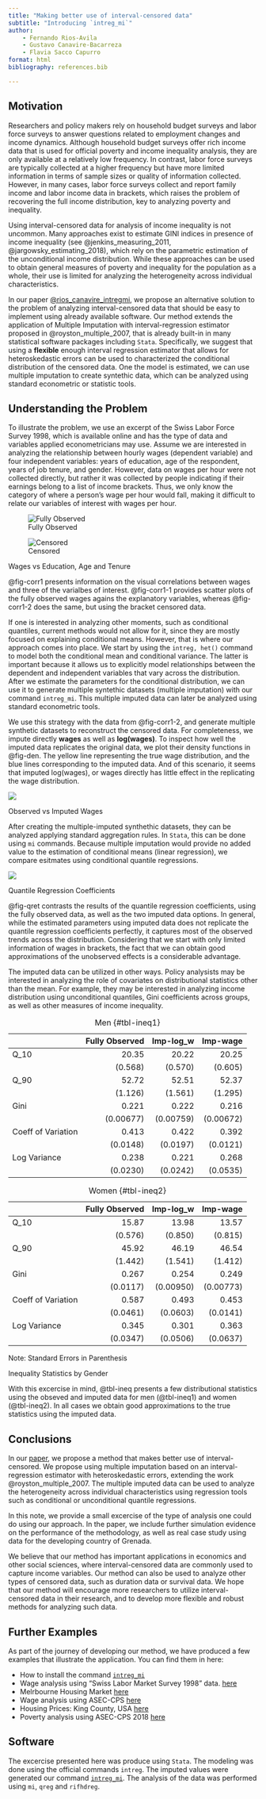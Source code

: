 ```yaml
---
title: "Making better use of interval-censored data"
subtitle: "Introducing `intreg_mi`"
author: 
    - Fernando Rios-Avila
    - Gustavo Canavire-Bacarreza
    - Flavia Sacco Capurro
format: html
bibliography: references.bib

---
```


## Motivation 

Researchers and policy makers rely on household budget surveys and labor force surveys to answer questions related to employment changes and income dynamics. Although household budget surveys offer rich income data that is used for official poverty and income inequality analysis, they are only available at a relatively low frequency. In contrast, labor force surveys are typically collected at a higher frequency but have more limited information in terms of sample sizes or quality of information collected. However, in many cases, labor force surveys collect and report family income and labor income data in brackets, which raises the problem of recovering the full income distribution, key to analyzing poverty and inequality.

Using interval-censored data for analysis of income inequality is not uncommon. Many approaches exist to estimate GINI indices in presence of income inequality (see @jenkins_measuring_2011, @jargowsky_estimating_2018), which rely on the parametric estimation of the unconditional income distribution. While these approaches can be used to obtain general measures of poverty and inequality for the population as a whole, their use is limited for analyzing the heterogeneity across individual characteristics.

In our paper [@rios_canavire_intregmi](Rios_2024_Recovering_Income_Brackets.pdf), we propose an alternative solution to the problem of analyzing interval-censored data that should be easy to implement using already available software. Our method extends the application of Multiple Imputation with interval-regression estimator proposed in @royston_multiple_2007, that is already built-in in many statistical software packages including `Stata`. Specifically, we suggest that using a **flexible** enough interval regression estimator that allows for heteroskedastic errors can be used to characterized the conditional distribution of the censored data. One the model is estimated, we can use multiple imputation to create syntethic data, which can be analyzed using standard econometric or statistic tools. 

## Understanding the Problem 

To illustrate the problem, we use an excerpt of the Swiss Labor Force Survey 1998, which is available online and has the type of data and variables applied econometricians may use. Assume we are interested in analyzing the relationship between hourly wages (dependent variable) and four independent variables: years of education, age of the respondent, years of job tenure, and gender. However, data on wages per hour were not collected directly, but rather it was collected by people indicating if their earnings belong to a list of income brackets. Thus, we only know the category of where a person's wage per hour would fall, making it difficult to relate our variables of interest with wages per hour.

::: {#fig-corr1 layout-ncol=2 }

![Fully Observed](intreg_mi1.png){#fig-corr1-1}

![Censored](intreg_mi2.png){#fig-corr1-2}

Wages vs Education, Age and Tenure
:::

@fig-corr1 presents information on the visual correlations between wages and three of the varialbes of interest. @fig-corr1-1  provides scatter plots of the fully observed wages agains the explanatory variables, whereas @fig-corr1-2 does the same, but using the bracket censored data. 

If one is interested in analyzing other moments, such as conditional quantiles, current methods would not allow for it, since they are mostly focused on explaining conditional means. However, that is where our approach comes into place. We start by using the `intreg, het()` command to model both the conditional mean and conditional variance. The latter is important because it allows us to explicitly model relationships between the dependent and independent variables that vary across the distribution. After we estimate the parameters for the conditional distribution, we can use it to generate multiple syntethic datasets (multiple imputation) with our command `intreg_mi`. This multiple imputed data can later be analyzed using standard econometric tools.

We use this strategy with the data from @fig-corr1-2, and generate multiple synthetic datasets to reconstruct the censored data. For completeness, we impute directly **wages** as well as **log(wages)**. To inspect how well the imputed data replicates the original data, we plot their density functions in @fig-den. The yellow line representing the true wage distribution, and the blue lines corresponding to the imputed data. And of this scenario, it seems that imputed log(wages), or  wages directly has little effect in the replicating the wage distribution.

::: {#fig-den }

![](intreg_mi3.png)

Observed vs Imputed Wages
:::

After creating the multiple-imputed synthethic datasets, they can be analyzed applying standard aggregation rules. In `Stata`, this can be done using `mi` commands. Because multiple imputation would provide no added value to the estimation of conditional means (linear regression), we compare esitmates using conditional quantile regressions.

::: {#fig-qret }

![](intreg_mi4.png)

Quantile Regression Coefficients
:::

@fig-qret contrasts the results of the quantile regression coefficients, using the fully observed data, as well as the two imputed data options. In general, while the estimated parameters using imputed data does not replicate the quantile regression coefficients perfectly, it captures most of the observed trends across the distribution. Considering that we start with only limited information of wages in brackets, the fact that we can obtain good approximations of the unobserved effects is a considerable advantage.

The imputed data can be utilized in other ways. Policy analysists may be interested in analyzing the role of covariates on distributional statistics other than the mean. For example, they may be interested in analyzing income distribution using unconditional quantiles, Gini coefficients across groups, as well as other measures of income inequality.

::: {#tbl-ineq layout-ncol=2  .column-body-outset}

|           |    Fully Observed  |  Imp-log_w  |   Imp-wage | 
|:----------|---------------:|------------:|-----------:|
|Q_10       |         20.35  |      20.22  |      20.25 |
|           |       (0.568)  |    (0.570)  |    (0.605) |
|Q_90       |         52.72  |      52.51  |      52.37 |
|           |       (1.126)  |    (1.561)  |    (1.295) |
|Gini       |         0.221  |      0.222  |      0.216 |
|           |     (0.00677)  |  (0.00759)  |  (0.00672) |
|Coeff of Variation      |         0.413  |      0.422  |      0.392 |
|           |      (0.0148)  |   (0.0197)  |   (0.0121) |
|Log Variance    |         0.238  |      0.221  |      0.268 |
|           |      (0.0230)  |   (0.0242)  |   (0.0535) |

: Men {#tbl-ineq1}

| | Fully Observed   |  Imp-log_w  |   Imp-wage |
|:-|------------:|------------:|-----------:|
|Q_10       |       15.87  |      13.98  |      13.57 |
|           |     (0.576)  |    (0.850)  |    (0.815) |
|Q_90       |       45.92  |     46.19   |     46.54  |
|           |     (1.442)  |    (1.541)  |    (1.412) |
|Gini       |       0.267  |      0.254  |      0.249 |
|           |    (0.0117)  |  (0.00950)  |  (0.00773) |
|Coeff of Variation      |       0.587  |      0.493  |      0.453 |
|           |    (0.0461)  |   (0.0603)  |   (0.0141) |
|Log Variance    |       0.345  |      0.301  |      0.363 |
|           |    (0.0347)  |   (0.0506)  |   (0.0637) |
: Women {#tbl-ineq2}

Note: Standard Errors in Parenthesis

Inequality Statistics by Gender

:::

With this excercise in mind, @tbl-ineq presents a few distributional statistics using the obseved and imputed data for men (@tbl-ineq1) and women (@tbl-ineq2). In all cases we obtain good approximations to the true statistics using the imputed data. 

## Conclusions

In our [paper](Rios_2024_Recovering_Income_Brackets.pdf), we propose a method that makes better use of interval-censored. We propose using multiple imputation based on an interval-regression estimator with heteroskedastic errors, extending the work @royston_multiple_2007. The multiple imputed data can be used to analyze the heterogeneity across individual characteristics using regression tools such as conditional or unconditional quantile regressions. 

In this note, we provide a small excercise of the type of analysis one could do using our approach. In the paper, we include further simulation evidence on the performance of the methodology, as well as real case study using data for the developing country of Grenada.

We believe that our method has important applications in economics and other social sciences, where interval-censored data are commonly used to capture income variables. Our method can also be used to analyze other types of censored data, such as duration data or survival data. We hope that our method will encourage more researchers to utilize interval-censored data in their research, and to develop more flexible and robust methods for analyzing such data.

## Further Examples

As part of the journey of developing our method, we have produced a few examples that illustrate the application. You can find them in here:

- How to install the command [`intreg_mi`](https://friosavila.github.io/intreg_mi/readme.html)
- Wage analysis using “Swiss Labor Market Survey 1998” data. [here](https://friosavila.github.io/intreg_mi/example_1/example_1.html)
- Melrbourne Housing Market [here](https://friosavila.github.io/intreg_mi/example_2/example_2.html)
- Wage analysis using ASEC-CPS [here](https://friosavila.github.io/intreg_mi/example_3/example_3.html)
- Housing Prices: King County, USA [here](https://friosavila.github.io/intreg_mi/example_4/example_4.html)
- Poverty analysis using ASEC-CPS 2018 [here](https://friosavila.github.io/intreg_mi/example_5/example_5.html)
  
## Software 

The excercise presented here was produce using `Stata`. The modeling was done using the official commands `intreg`. The imputed values were generated our command [`intreg_mi`](https://github.com/friosavila/stpackages/tree/main/intreg_mi). The analysis of the data was performed using `mi`, `qreg` and `rifhdreg`. 
